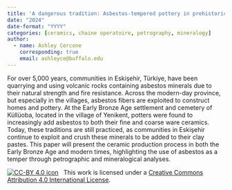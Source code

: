 ```yaml
---
title: 'A dangerous tradition: Asbestos-tempered pottery in prehistoric and modern Eskişehir, Türkiye'
date: "2024"
date-format: "YYYY"
categories: [ceramics, chaine operatoire, petrography, mineralogy]
author: 
  - name: Ashley Cercone
    corresponding: true
    email: ashleyce@buffalo.edu
---
```


For over 5,000 years, communities in Eskişehir, Türkiye, have been quarrying and using volcanic rocks containing asbestos minerals due to their natural strength and fire resistance. Across the modern-day province, but especially in the villages, asbestos fibers are exploited to construct homes and pottery. At the Early Bronze Age settlement and cemetery of Küllüoba, located in the village of Yenikent, potters were found to increasingly add asbestos to both their fine and coarse ware ceramics. Today, these traditions are still practiced, as communities in Eskişehir continue to exploit and crush these minerals to be added to their clay pastes. This paper will present the ceramic production process in both the Early Bronze Age and modern times, highlighting the use of asbestos as a temper through petrographic and mineralogical analyses.

[![CC-BY 4.0 icon](https://i.creativecommons.org/l/by/4.0/88x31.png)](http://creativecommons.org/licenses/by/4.0/)&nbsp;&nbsp; This work is licensed under a [Creative Commons Attribution 4.0 International License](https://creativecommons.org/licenses/by/4.0/). 
